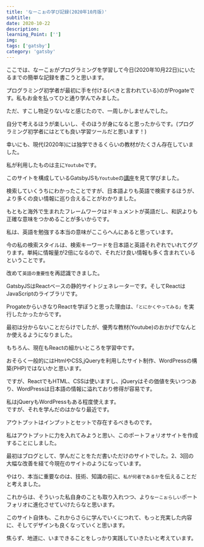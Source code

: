 ---
title: 'なーこぉの学び記録(2020年10月版)'
subtitle: 
date: 2020-10-22
description: 
learning_Point: ['']
img: 
tags: ['gatsby']
category: 'gatsby'
---

ここでは、なーこぉがプログラミングを学習して今日(2020年10月22日)にいたるまでの簡単な記録を書こうと思います。

<Title>やはり最初は...</Title>

プログラミング初学者が最初に手を付ける(べきと言われている)のがProgateです。私もお金を払ってひと通り学んでみました。

ただ、すこし物足りないなと感じたので、一周しかしませんでした。

自分で考えるほうが楽しいし、そのほうが身になると思ったからです。(プログラミング初学者にはとても良い学習ツールだと思います！)

幸いにも、現代(2020年)には独学できるくらいの教材がたくさん存在していました。

私が利用したものは主に`Youtube`です。

このサイトを構成しているGatsbyJSも`Youtube`の<a href="https://youtu.be/8t0vNu2fCCM" target="_blank" rel="noopener noreferrer">講座</a>を見て学びました。

検索していくうちにわかったことですが、日本語よりも英語で検索するほうが、より多くの良い情報に巡り合えることがわかりました。

もともと海外で生まれたフレームワークはドキュメントが英語だし、和訳よりも正確な意味をつかめることが多いからです。

私は、英語を勉強する本当の意味がここらへんにあると思っています。

今の私の検索スタイルは、検索キーワードを日本語と英語それぞれでいれてググります。単純に情報量が2倍になるので、それだけ良い情報も多く含まれているということです。

改めて`英語の重要性`を再認識できました。

<Title>いきなりReact？</Title>

GatsbyJSはReactベースの静的サイトジェネレーターです。そしてReactはJavaScriptのライブラリです。

ProgateからいきなりReactを学ぼうと思った理由は、`「とにかくやってみる」`を実行したかったからです。

最初は分からないことだらけでしたが、優秀な教材(Youtube)のおかげでなんとか使えるようになりました。

もちろん、現在もReactの細かいところを学習中です。

おそらく一般的にはHtmlやCSS,jQueryを利用したサイト制作、WordPressの構築(PHP)ではないかと思います。

ですが、ReactでもHTML、CSSは使いますし、jQueryはその価値を失いつつあり、WordPressは日本語の情報に溢れており修得が容易です。

私はjQueryもWordPressもある程度使えます。<br/>ですが、それを学んだのはかなり最近です。

<Title>アウトプット</Title>

アウトプットはインプットとセットで存在するべきものです。

私はアウトプットに力を入れてみようと思い、このポートフォリオサイトを作成することにしました。

最初はブログとして、学んだことをただ書いただけのサイトでした。2、3回の大幅な改善を経て今現在のサイトのようになっています。

やはり、本当に重要なのは、技術、知識の前に、`私が何者であるか`を伝えることだと考えました。

これからは、そういった私自身のことも取り入れつつ、より`なーこぉらしい`ポートフォリオに進化させていけたらなと思います。


このサイト自体も、これからさらに学んでいくにつれて、もっと充実した内容に、そしてデザインも良くなっていくと思います。

焦らず、地道に、いまできることをしっかり実践していきたいと考えています。
